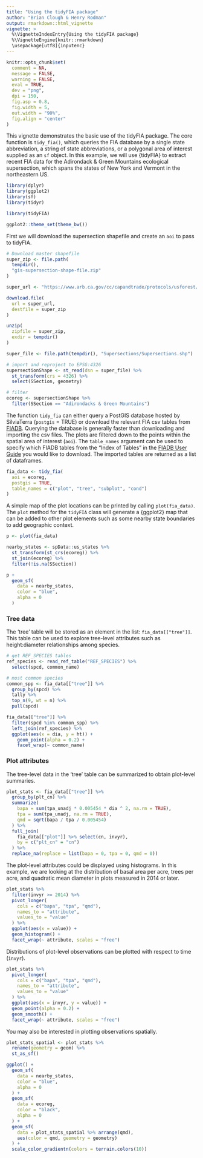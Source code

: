 ```yaml
---
title: "Using the tidyFIA package"
author: "Brian Clough & Henry Rodman"
output: rmarkdown::html_vignette
vignette: >
  %\VignetteIndexEntry{Using the tidyFIA package}
  %\VignetteEngine{knitr::rmarkdown}
  \usepackage[utf8]{inputenc}
---
```


```r
knitr::opts_chunk$set(
  comment = NA,
  message = FALSE,
  warning = FALSE,
  eval = TRUE,
  dev = "png",
  dpi = 150,
  fig.asp = 0.8,
  fig.width = 5,
  out.width = "90%",
  fig.align = "center"
)
```

This vignette demonstrates the basic use of the tidyFIA package. The core function is `tidy_fia()`, which queries the FIA database by a single state abbreviation, a string of state abbreviations, or a polygonal area of interest supplied as an `sf` object. In this example, we will use {tidyFIA} to extract recent FIA data for the Adirondack & Green Mountains ecological supersection, which spans the states of New York and Vermont in the northeastern US.

```r
library(dplyr)
library(ggplot2)
library(sf)
library(tidyr)

library(tidyFIA)

ggplot2::theme_set(theme_bw())
```

First we will download the supersection shapefile and create an `aoi` to pass to tidyFIA.

```r

# Download master shapefile
super_zip <- file.path(
  tempdir(),
  "gis-supersection-shape-file.zip"
)

super_url <- "https://www.arb.ca.gov/cc/capandtrade/protocols/usforest/2014/supersectionshapefiles/gis-supersection-shape-file.zip"

download.file(
  url = super_url,
  destfile = super_zip
)

unzip(
  zipfile = super_zip,
  exdir = tempdir()
)

super_file <- file.path(tempdir(), "Supersections/Supersections.shp")

# import and reproject to EPSG:4326
supersectionShape <- st_read(dsn = super_file) %>%
  st_transform(crs = 4326) %>%
  select(SSection, geometry)

# filter
ecoreg <- supersectionShape %>%
  filter(SSection == "Adirondacks & Green Mountains")

```

The function `tidy_fia` can either query a PostGIS database hosted by SilviaTerra (`postgis` = TRUE) or download the relevant FIA csv tables from [FIADB](https://apps.fs.usda.gov/fia/datamart/CSV/datamart_csv.html). Querying the database is generally faster than downloading and importing the csv files. The plots are filtered down to the points within the spatial area of interest (`aoi`). The `table_names` argument can be used to specify which FIADB tables from the "Index of Tables" in the [FIADB User Guide](https://www.fia.fs.fed.us/library/database-documentation/current/ver80/FIADB%20User%20Guide%20P2_8-0.pdf) you would like to download. The imported tables are returned as a list of dataframes.

```r
fia_data <- tidy_fia(
  aoi = ecoreg,
  postgis = TRUE,
  table_names = c("plot", "tree", "subplot", "cond")
)
```

A simple map of the plot locations can be printed by calling `plot(fia_data)`. The `plot` method for the `tidyFIA` class will generate a {ggplot2} map that can be added to other plot elements such as some nearby state boundaries to add geographic context.

```r
p <- plot(fia_data)

nearby_states <- spData::us_states %>%
  st_transform(st_crs(ecoreg)) %>%
  st_join(ecoreg) %>%
  filter(!is.na(SSection))

p +
  geom_sf(
    data = nearby_states,
    color = "blue",
    alpha = 0
  )

```

### Tree data
The 'tree' table will be stored as an element in the list: `fia_data[["tree"]]`. This table can be used to explore tree-level attributes such as height:diameter relationships among species.
```r
# get REF_SPECIES tables
ref_species <- read_ref_table("REF_SPECIES") %>%
  select(spcd, common_name)

# most common species
common_spp <- fia_data[["tree"]] %>%
  group_by(spcd) %>%
  tally %>%
  top_n(9, wt = n) %>%
  pull(spcd)

fia_data[["tree"]] %>%
  filter(spcd %in% common_spp) %>%
  left_join(ref_species) %>%
  ggplot(aes(x = dia, y = ht)) +
    geom_point(alpha = 0.2) +
    facet_wrap(~ common_name)

```

### Plot attributes
The tree-level data in the 'tree' table can be summarized to obtain plot-level summaries.
```r
plot_stats <- fia_data[["tree"]] %>%
  group_by(plt_cn) %>%
  summarize(
    bapa = sum(tpa_unadj * 0.005454 * dia ^ 2, na.rm = TRUE),
    tpa = sum(tpa_unadj, na.rm = TRUE),
    qmd = sqrt(bapa / tpa / 0.005454)
  ) %>%
  full_join(
    fia_data[["plot"]] %>% select(cn, invyr),
    by = c("plt_cn" = "cn")
  ) %>%
  replace_na(replace = list(bapa = 0, tpa = 0, qmd = 0))
```

The plot-level attributes could be displayed using histograms. In this example, we are looking at the distribution of basal area per acre, trees per acre, and quadratic mean diameter in plots measured in 2014 or later.

```r
plot_stats %>%
  filter(invyr >= 2014) %>%
  pivot_longer(
    cols = c("bapa", "tpa", "qmd"),
    names_to = "attribute",
    values_to = "value"
  ) %>%
  ggplot(aes(x = value)) +
  geom_histogram() +
  facet_wrap(~ attribute, scales = "free")

```

Distributions of plot-level observations can be plotted with respect to time (`invyr`).

```r
plot_stats %>%
  pivot_longer(
    cols = c("bapa", "tpa", "qmd"),
    names_to = "attribute",
    values_to = "value"
  ) %>%
  ggplot(aes(x = invyr, y = value)) +
  geom_point(alpha = 0.2) +
  geom_smooth() +
  facet_wrap(~ attribute, scales = "free")

```

You may also be interested in plotting observations spatially.
```r
plot_stats_spatial <- plot_stats %>%
  rename(geometry = geom) %>%
  st_as_sf()

ggplot() +
  geom_sf(
    data = nearby_states,
    color = "blue",
    alpha = 0
  ) +
  geom_sf(
    data = ecoreg,
    color = "black",
    alpha = 0
  ) +
  geom_sf(
    data = plot_stats_spatial %>% arrange(qmd),
    aes(color = qmd, geometry = geometry)
  ) +
  scale_color_gradientn(colors = terrain.colors(10))
```
